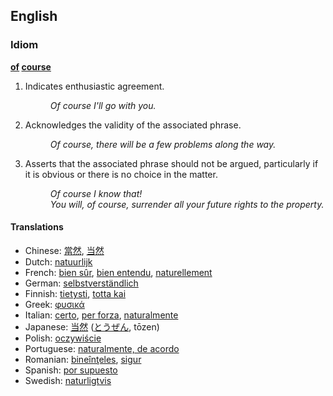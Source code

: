 ==English==

===Idiom===
'''[[of]] [[course]]'''

# Indicates enthusiastic agreement.
#: ''Of course I'll go with you.''
# Acknowledges the validity of the associated phrase.
#: ''Of course, there will be a few problems along the way.''
# Asserts that the associated phrase should not be argued, particularly if it is obvious or there is no choice in the matter.
#: ''Of course I know that!''
#: ''You will, of course, surrender all your future rights to the property.''


====Translations====
*Chinese: [[當然]], [[当然]]
*Dutch: [[natuurlijk]]
*French: [[bien sûr]], [[bien entendu]], [[naturellement]]
*German: [[selbstverständlich]]
*Finnish: [[tietysti]], [[totta kai]]
*Greek: [[φυσικά]]
*Italian: [[certo]], [[per forza]], [[naturalmente]]
*Japanese: [[当然]] ([[とうぜん]], tōzen)
*Polish: [[oczywiście]]
*Portuguese: [[naturalmente, de acordo]]
*Romanian: [[bineînţeles]], [[sigur]]
*Spanish: [[por supuesto]]
*Swedish: [[naturligtvis]]